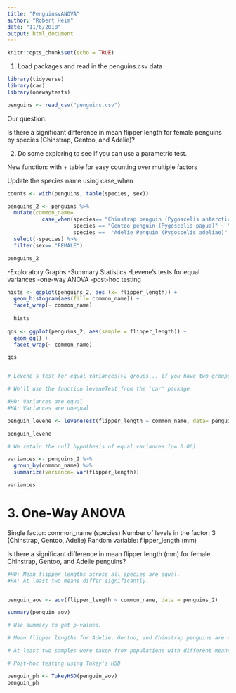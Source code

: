 ```yaml
---
title: "PenguinsvANOVA"
author: "Robert Heim"
date: "11/6/2018"
output: html_document
---
```


```r
knitr::opts_chunk$set(echo = TRUE)
```

1. Load packages and read in the penguins.csv data

```r

library(tidyverse)
library(car)
library(onewaytests)

penguins <- read_csv("penguins.csv")

```


Our question:

Is there a significant difference in mean flipper length for female penguins by species (Chinstrap, Gentoo, and Adelie)? 

2. Do some exploring to see if you can use a parametric test. 

New function: with + table for easy counting over multiple factors 

Update the species name using case_when 

```r

counts <- with(penguins, table(species, sex))

penguins_2 <- penguins %>%
  mutate(common_name=
           case_when(species== "Chinstrap penguin (Pygoscelis antarctica)" ~ "Chinstrap", 
                     species == "Gentoo penguin (Pygoscelis papua)" ~ "Gentoo",
                     species ==  "Adelie Penguin (Pygoscelis adeliae)" ~ "Adelie")) %>%
  select(-species) %>%
  filter(sex== "FEMALE")

penguins_2


```

-Exploratory Graphs
-Summary Statistics
-Levene's tests for equal variances
-one-way ANOVA
-post-hoc testing

```r

hists <- ggplot(penguins_2, aes (x= flipper_length)) +
  geom_histogram(aes(fill= common_name)) + 
  facet_wrap(~ common_name)
  
  hists
  
qqs <- ggplot(penguins_2, aes(sample = flipper_length)) +
  geom_qq() +
  facet_wrap(~ common_name)

qqs


# Levene's test for equal variances(>2 groups... if you have two groups, use the F-test for equal variances)

# We'll use the function leveneTest from the 'car' package

#H0: Variances are equal
#HA: Variances are unequal

penguin_levene <- leveneTest(flipper_length ~ common_name, data= penguins_2)

penguin_levene

# We retain the null hypothesis of equal variances (p= 0.06)

variances <- penguins_2 %>%
  group_by(common_name) %>%
  summarize(variance= var(flipper_length))

variances


```

# 3. One-Way ANOVA

Single factor: common_name (species)
Number of levels in the factor: 3 (Chinstrap, Gentoo, Adelie)
Random variable: flipper_length (mm)

Is there a significant difference in mean flipper length (mm) for female Chinstrap, Gentoo, and Adelie penguins?

```r

#H0: Mean flipper lengths across all species are equal.
#HA: At least two means differ significantly. 


penguin_aov <- aov(flipper_length ~ common_name, data = penguins_2)

summary(penguin_aov)

# Use summary to get p-values.

# Mean flipper lengths for Adelie, Gentoo, and Chinstrap penguins are signficantly different (F(df) = statistic, p< 0.001, $\alpha$ = 0.05 with post-hoc Tukey's HSD, $\alpha = 0.05$). 

# At least two samples were taken from populations with different means. Which ones are different? Are all three different from each other? Or something else? 

# Post-hoc testing using Tukey's HSD

penguin_ph <- TukeyHSD(penguin_aov)
penguin_ph 

```




